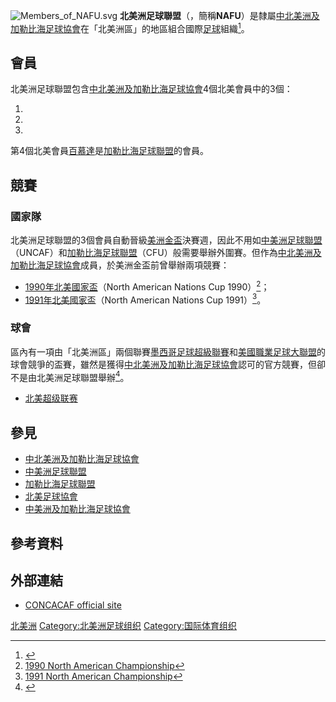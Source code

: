 {{Infobox organization
|name = 北美洲足球聯盟<br />''North American Football Union''
|image =
|size =
|formation =
|type = 體育組織
|membership = 3個會員國
|headquarters =
|leader_title =
|leader_name =
|general =
|website =
}}
[[Image:Members_of_NAFU.svg|thumb]]
'''北美洲足球聯盟'''（{{lang-en|'''North American Football Union'''}}，簡稱'''NAFU'''）是隸屬[[中北美洲及加勒比海足球協會|中北美洲及加勒比海足球協會]]在「北美洲區」的地區組合國際[[足球|足球]]組織<ref>{{Cite web |url=http://www.concacaf.com/staticFiles/af/41/0,,12813~147887,00.pdf |title=CONCACAF Statutes |accessdate=2011-12-05 |archive-date=2011-06-11 |archive-url=https://web.archive.org/web/20110611072814/http://www.concacaf.com/staticFiles/af/41/0%2C%2C12813~147887%2C00.pdf |dead-url=no }}</ref>。

==會員==
北美洲足球聯盟包含[[中北美洲及加勒比海足球協會|中北美洲及加勒比海足球協會]]4個北美會員中的3個：

#{{fb|Canada}}
#{{fb|Mexico}}
#{{fb|United States}}

第4個北美會員[[百慕達群島足球代表隊|百慕達]]是[[加勒比海足球聯盟|加勒比海足球聯盟]]的會員。

==競賽==
===國家隊===
北美洲足球聯盟的3個會員自動晉級[[美洲金盃|美洲金盃]]決賽週，因此不用如[[中美洲足球聯盟|中美洲足球聯盟]]（UNCAF）和[[加勒比海足球聯盟|加勒比海足球聯盟]]（CFU）般需要舉辦外圍賽。但作為[[中北美洲及加勒比海足球協會|中北美洲及加勒比海足球協會]]成員，於美洲金盃前曾舉辦兩項競賽：

* [[1990年北美國家盃|1990年北美國家盃]]（North American Nations Cup 1990）<ref>[http://www.concacaf.com/viewCompetition.asp?id=41 1990 North American Championship]{{dead link|date=2017年11月 |bot=InternetArchiveBot |fix-attempted=yes }}</ref>；
* [[1991年北美國家盃|1991年北美國家盃]]（North American Nations Cup 1991）<ref>[http://www.concacaf.com/viewCompetition.asp?id=42 1991 North American Championship]{{dead link|date=2017年11月 |bot=InternetArchiveBot |fix-attempted=yes }}</ref>。

===球會===
區內有一項由「北美洲區」兩個聯賽[[墨西哥足球超級聯賽|墨西哥足球超級聯賽]]和[[美國職業足球大聯盟|美國職業足球大聯盟]]的球會競爭的盃賽，雖然是獲得[[中北美洲及加勒比海足球協會|中北美洲及加勒比海足球協會]]認可的官方競賽，但卻不是由北美洲足球聯盟舉辦<ref>{{cite web | url=http://www.mlsnet.com/SuperLiga/downloads/SuperLigaRulesRegulations.pdf | title=SuperLiga Regulations | format=PDF | work=[[Major_League_Soccer|Major League Soccer]] | deadurl=yes | archiveurl=https://web.archive.org/web/20081003031824/http://www.mlsnet.com/SuperLiga/downloads/SuperLigaRulesRegulations.pdf | archivedate=2008-10-03 | accessdate=2011-12-05 }}</ref>。

*[[北美超级联赛|北美超级联赛]]

== 參見 ==
*[[中北美洲及加勒比海足球協會|中北美洲及加勒比海足球協會]]
*[[中美洲足球聯盟|中美洲足球聯盟]]
*[[加勒比海足球聯盟|加勒比海足球聯盟]]
*[[北美足球協會|北美足球協會]]
*[[中美洲及加勒比海足球協會|中美洲及加勒比海足球協會]]

== 參考資料 ==
{{reflist}}

== 外部連結 ==
* [http://www.concacaf.com/ CONCACAF official site]{{Wayback|url=http://www.concacaf.com/ |date=20080409000400 }}

{{CONCACAF teams}}
{{國際足球}}

[[Category:中北美洲及加勒比海足球協會|北美洲]]
[[Category:北美洲足球组织|Category:北美洲足球组织]]
[[Category:国际体育组织|Category:国际体育组织]]